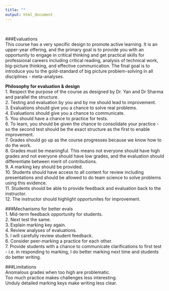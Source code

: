 ```yaml
---
title: ""
output: html_document
---
```

<br>

###Evaluations    
This course has a very specific design to promote active learning. It is an upper-year offering, and the primary goal is to provide you with an opportunity to engage in critical thinking and get practical skills for professional careers including critical reading, analysis of technical work, big-picture thinking, and effective communication. The final goal is to introduce you to the gold-standard of big picture problem-solving in all disciplines - meta-analyses.

**Philosophy for evaluation & design**  
1. Respect the purpose of the course as designed by Dr. Yan and Dr Sharma and parallel the structure.  
2. Testing and evaluation by you and by me should lead to improvement.  
3. Evaluations should give you a chance to solve real problems.  
4. Evaluations should give you a chance to communicate.  
5. You should have a chance to practice for tests.  
6. To learn, you should be given the chance to consolidate your practice - so the second test should be the exact structure as the first to enable improvement.  
7. Grades should go up as the course progresses because we know how to do the work.  
8. Grades must be meaningful. This means not everyone should have high grades and not everyone should have low grades, and the evaluation should differentiate between merit of contributions.  
9. A marking key should be provided.  
10. Students should have access to all content for review including presentations and should be allowed to do team science to solve problems using this evidence.  
11. Students should be able to provide feedback and evaluation back to the instructor.  
12. The instructor should highlight opportunites for improvement.  


###Mechanisms for better evals  
1. Mid-term feedback opportunity for students.  
2. Next test the same.  
3. Explain marking key again.  
4. Review analyses of evaluations.  
5. I will carefully review student feedback.  
6. Consider peer-marking a practice for each other.   
7. Provide students with a chance to communicate clarifications to first test - i.e. in responding to marking, I do better marking next time and students do better writing.

###Limitations  
Anomalous grades when too high are problematic.  
Too much practice makes challenges less interesting.  
Unduly detailed marking keys make writing less clear.  



